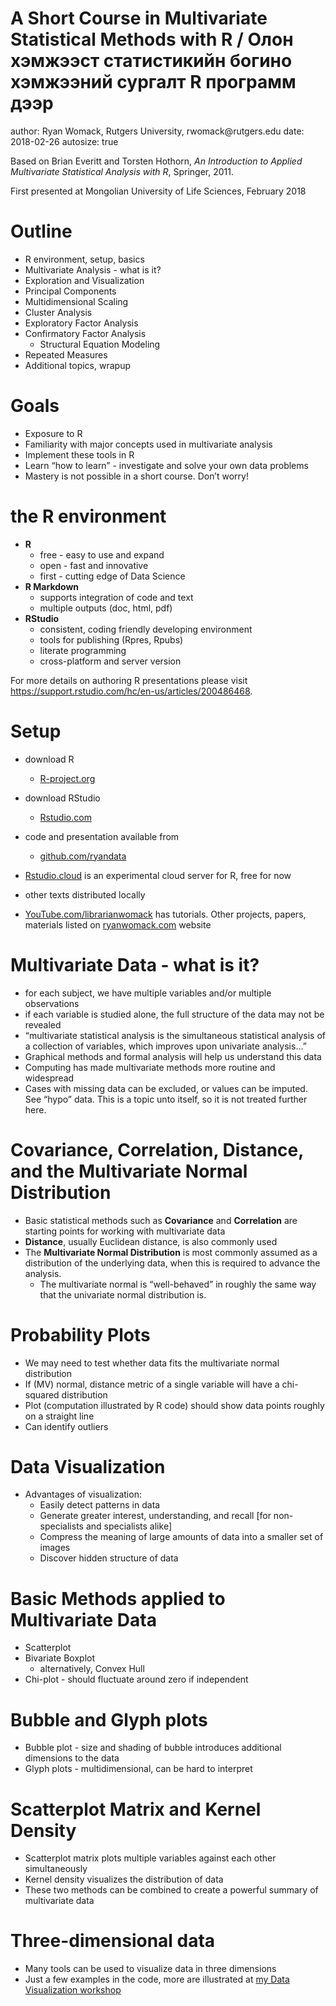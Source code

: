 A Short Course in Multivariate Statistical Methods with R / Олон хэмжээст статистикийн богино хэмжээний сургалт R программ дээр
========================================================
author: Ryan Womack, Rutgers University, rwomack@rutgers.edu
date: 2018-02-26
autosize: true

Based on Brian Everitt and Torsten Hothorn, *An Introduction to Applied Multivariate Statistical Analysis with R*, Springer, 2011.

First presented at Mongolian University of Life Sciences, February 2018

Outline
========================================================
* R environment, setup, basics
* Multivariate Analysis - what is it?
* Exploration and Visualization
* Principal Components
* Multidimensional Scaling
* Cluster Analysis
* Exploratory Factor Analysis
* Confirmatory Factor Analysis
    * Structural Equation Modeling
* Repeated Measures
* Additional topics, wrapup

Goals
========================================================
* Exposure to R
* Familiarity with major concepts used in multivariate analysis
* Implement these tools in R
* Learn "how to learn" - investigate and solve your own data problems
* Mastery is not possible in a short course.  Don't worry!

the R environment
========================================================
* **R**
    * free - easy to use and expand
    * open - fast and innovative
    * first - cutting edge of Data Science
* **R Markdown**
    * supports integration of code and text
    * multiple outputs (doc, html, pdf)
* **RStudio**
    * consistent, coding friendly developing environment
    * tools for publishing (Rpres, Rpubs)
    * literate programming
    * cross-platform and server version
    

For more details on authoring R presentations please visit <https://support.rstudio.com/hc/en-us/articles/200486468>.

Setup
========================================================
* download R 
    * [R-project.org](https://r-project.org)
* download RStudio
    * [Rstudio.com](https://rstudio.com)
* code and presentation available from
    * [github.com/ryandata](https://github.com/ryandata/multivariate)
* [Rstudio.cloud](https://rstudio.cloud) is an experimental cloud server for R, free for now
* other texts distributed locally

* [YouTube.com/librarianwomack](https://youtube.com/librarianwomack) has tutorials.  Other projects, papers, materials listed on [ryanwomack.com](https://ryanwomack.com) website

Multivariate Data - what is it?
========================================================
* for each subject, we have multiple variables and/or multiple observations
* if each variable is studied alone, the full structure of the data may not be revealed
* "multivariate statistical analysis is the simultaneous statistical analysis of a collection of variables, which improves upon univariate analysis..."
* Graphical methods and formal analysis will help us understand this data
* Computing has made multivariate methods more routine and widespread
* Cases with missing data can be excluded, or values can be imputed. See "hypo" data.  This is a topic unto itself, so it is not treated further here.

Covariance, Correlation, Distance, and the Multivariate Normal Distribution
========================================================
* Basic statistical methods such as **Covariance** and **Correlation** are starting points for working with multivariate data
* **Distance**, usually Euclidean distance, is also commonly used
* The **Multivariate Normal Distribution** is most commonly assumed as a distribution of the underlying data, when this is required to advance the analysis.
    * The multivariate normal is "well-behaved" in roughly the same way that the univariate normal distribution is.

Probability Plots
========================================================
* We may need to test whether data fits the multivariate normal distribution
* If (MV) normal, distance metric of a single variable will have a chi-squared distribution
* Plot (computation illustrated by R code) should show data points roughly on a straight line
* Can identify outliers

Data Visualization
========================================================
* Advantages of visualization:
    * Easily detect patterns in data
    * Generate greater interest, understanding, and recall [for non-specialists and specialists alike]
    * Compress the meaning of large amounts of data into a smaller set of images
    * Discover hidden structure of data
    
    
Basic Methods applied to Multivariate Data
========================================================
* Scatterplot
* Bivariate Boxplot 
    * alternatively, Convex Hull
* Chi-plot - should fluctuate around zero if independent

Bubble and Glyph plots
========================================================
* Bubble plot - size and shading of bubble introduces additional dimensions to the data
* Glyph plots - multidimensional, can be hard to interpret

Scatterplot Matrix and Kernel Density
========================================================
* Scatterplot matrix plots multiple variables against each other simultaneously
* Kernel density visualizes the distribution of data
* These two methods can be combined to create a powerful summary of multivariate data


Three-dimensional data
========================================================
* Many tools can be used to visualize data in three dimensions
* Just a few examples in the code, more are illustrated at [my Data Visualization workshop](https://github.com/ryandata/DataViz)
